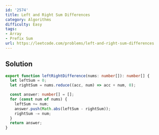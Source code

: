 ```yaml
---
id: '2574'
title: Left and Right Sum Differences
category: Algorithms
difficulty: Easy
tags:
- Array
- Prefix Sum
url: https://leetcode.com/problems/left-and-right-sum-differences
---
```


## Solution

```typescript filename="solution.ts" copy
export function leftRightDifference(nums: number[]): number[] {
  let leftSum = 0;
  let rightSum = nums.reduce((acc, num) => acc + num, 0);

  const answer: number[] = [];
  for (const num of nums) {
    leftSum += num;
    answer.push(Math.abs(leftSum - rightSum));
    rightSum -= num;
  }
  return answer;
}
```

